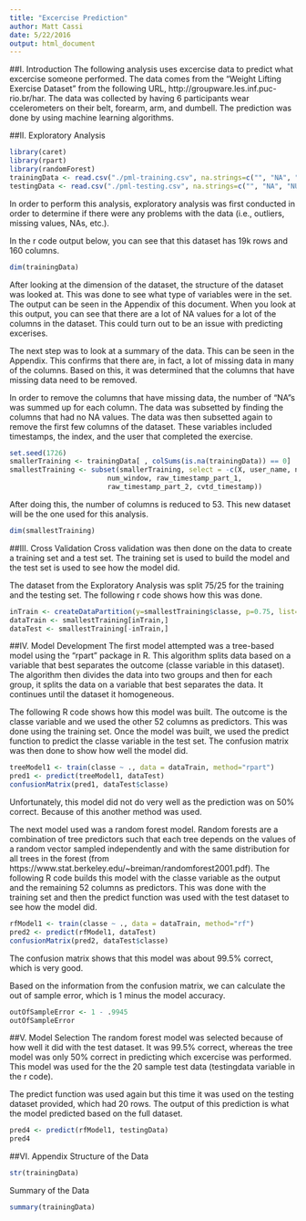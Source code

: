 ```yaml
---
title: "Excercise Prediction"
author: Matt Cassi
date: 5/22/2016
output: html_document
---
```


##I. Introduction
The following analysis uses excercise data to predict what excercise someone performed. The data comes from the "Weight Lifting Exercise Dataset" from the following URL, http://groupware.les.inf.puc-rio.br/har. The data was collected by having 6 participants wear ccelerometers on their belt, forearm, arm, and dumbell. The prediction was done by using machine learning algorithms.

##II. Exploratory Analysis
```r
library(caret)
library(rpart)
library(randomForest)
trainingData <- read.csv("./pml-training.csv", na.strings=c("", "NA", "NULL"))
testingData <- read.csv("./pml-testing.csv", na.strings=c("", "NA", "NULL"))
```
In order to perform this analysis, exploratory analysis was first conducted in order to determine if there were any problems with the data (i.e., outliers, missing values, NAs, etc.).

In the r code output below, you can see that this dataset has 19k rows and 160 columns.
```r
dim(trainingData)
```
After looking at the dimension of the dataset, the structure of the dataset was looked at. This was done to see what type of variables were in the set. The output can be seen in the Appendix of this document. When you look at this output, you can see that there are a lot of NA values for a lot of the columns in the dataset. This could turn out to be an issue with predicting excerises.

The next step was to look at a summary of the data. This can be seen in the Appendix. This confirms that there are, in fact, a lot of missing data in many of the columns. Based on this, it was determined that the columns that have missing data need to be removed.

In order to remove the columns that have missing data, the number of "NA"s was summed up for each column. The data was subsetted by finding the columns that had no NA values. The data was then subsetted again to remove the first few columns of the dataset. These variables included timestamps, the index, and the user that completed the exercise.
```r
set.seed(1726)
smallerTraining <- trainingData[ , colSums(is.na(trainingData)) == 0]
smallestTraining <- subset(smallerTraining, select = -c(X, user_name, new_window, 
                        num_window, raw_timestamp_part_1, 
                        raw_timestamp_part_2, cvtd_timestamp))
```

After doing this, the number of columns is reduced to 53. This new dataset will be the one used for this analysis.
```r
dim(smallestTraining)
```

##III. Cross Validation
Cross validation was then done on the data to create a training set and a test set. The training set is used to build the model and the test set is used to see how the model did.

The dataset from the Exploratory Analysis was split 75/25 for the training and the testing set. The following r code shows how this was done.
```r
inTrain <- createDataPartition(y=smallestTraining$classe, p=0.75, list=FALSE)
dataTrain <- smallestTraining[inTrain,]
dataTest <- smallestTraining[-inTrain,]
```
##IV. Model Development
The first model attempted was a tree-based model using the "rpart" package in R. This algorithm splits data based on a variable that best separates the outcome (classe variable in this dataset). The algorithm then divides the data into two groups and then for each group, it splits the data on a variable that best separates the data. It continues until the dataset it homogeneous. 

The following R code shows how this model was built. The outcome is the classe variable and we used the other 52 columns as predictors. This was done using the training set. Once the model was built, we used the predict function to predict the classe variable in the test set. The confusion matrix was then done to show how well the model did.
```r
treeModel1 <- train(classe ~ ., data = dataTrain, method="rpart")
pred1 <- predict(treeModel1, dataTest)
confusionMatrix(pred1, dataTest$classe)
```
Unfortunately, this model did not do very well as the prediction was on 50% correct. Because of this another method was used.

The next model used was a random forest model. Random forests are a combination of tree predictors such that each tree depends on the values of a random vector sampled independently and with the same distribution for all trees in the forest (from https://www.stat.berkeley.edu/~breiman/randomforest2001.pdf). The following R code builds this model with the classe variable as the output and the remaining 52 columns as predictors. This was done with the training set and then the predict function was used with the test dataset to see how the model did.
```r
rfModel1 <- train(classe ~ ., data = dataTrain, method="rf")
pred2 <- predict(rfModel1, dataTest)
confusionMatrix(pred2, dataTest$classe)
```
The confusion matrix shows that this model was about 99.5% correct, which is very good.

Based on the information from the confusion matrix, we can calculate the out of sample error, which is 1 minus the model accuracy. 
```r
outOfSampleError <- 1 - .9945
outOfSampleError
```

##V. Model Selection
The random forest model was selected because of how well it did with the test dataset. It was 99.5% correct, whereas the tree model was only 50% correct in predicting which excercise was performed.  This model was used for the the 20 sample test data (testingdata variable in the r code).

The predict function was used again but this time it was used on the testing dataset provided, which had 20 rows. The output of this prediction is what the model predicted based on the full dataset.
```r
pred4 <- predict(rfModel1, testingData)
pred4
```

##VI. Appendix
Structure of the Data
```r
str(trainingData)
```
Summary of the Data
```r
summary(trainingData)
```